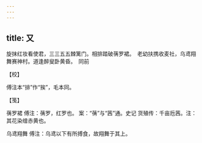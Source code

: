 ```yaml
---
---
---
```

title: 又
---







旋抹红妆看使君，三三五五棘篱门。相排踏破蒨罗裙。　老幼扶携收麦社，乌鸢翔舞赛神村。道逢醉叟卧黄昏。　同前





【校】


傅注本“排”作“挨”，毛本同。





【笺】


蒨罗裙 傅注：蒨罗，红罗也。 案：“蒨”与“茜”通。史记 货殖传：千亩卮茜。注：其花染缯赤黄也。

乌鸢翔舞 傅注：乌鸢以下有所搏食，故翔舞于其上。
